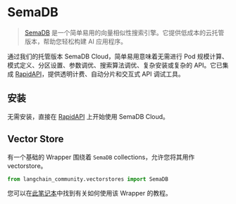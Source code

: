 # SemaDB

>[SemaDB](https://semafind.com/) 是一个简单易用的向量相似性搜索引擎。它提供低成本的云托管版本，帮助您轻松构建 AI 应用程序。

通过我们的托管版本 SemaDB Cloud，简单易用意味着无需进行 Pod 规模计算、模式定义、分区设置、参数调优、搜索算法调优、复杂安装或复杂的 API。它已集成 [RapidAPI](https://rapidapi.com/semafind-semadb/api/semadb)，提供透明计费、自动分片和交互式 API 调试工具。

## 安装

无需安装，直接在 [RapidAPI](https://rapidapi.com/semafind-semadb/api/semadb) 上开始使用 SemaDB Cloud。

## Vector Store

有一个基础的 Wrapper 围绕着 `SemaDB` collections，允许您将其用作 vectorstore。

```python
from langchain_community.vectorstores import SemaDB
```

您可以在[此笔记本](/docs/integrations/vectorstores/semadb)中找到有关如何使用该 Wrapper 的教程。
